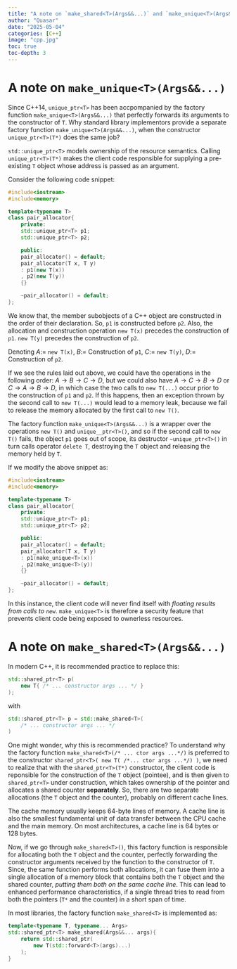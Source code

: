 ```yaml
---
title: "A note on `make_shared<T>(Args&&...)` and `make_unique<T>(Args&&...)`"
author: "Quasar"
date: "2025-05-04"
categories: [C++]      
image: "cpp.jpg"
toc: true
toc-depth: 3
---
```


# A note on `make_unique<T>(Args&&...)`

Since C++14, `unique_ptr<T>` has been accpompanied by the factory function `make_unique<T>(Args&&...)` that perfectly forwards its arguments to the constructor of `T`. Why standard library implementors provide a separate factory function `make_unique<T>(Args&&...)`, when the constructor `unique_ptr<T>(T*)` does the same job? 

`std::unique_ptr<T>` models ownership of the resource semantics. Calling `unique_ptr<T>(T*)` makes the client code responsible for supplying a pre-existing `T` object whose address is passed as an argument. 

Consider the following code snippet:

```cpp
#include<iostream>
#include<memory>

template<typename T>
class pair_allocator{
    private:
    std::unique_ptr<T> p1;
    std::unique_ptr<T> p2;

    public:
    pair_allocator() = default;
    pair_allocator(T x, T y)
    : p1(new T(x))
    , p2(new T(y))
    {}

    ~pair_allocator() = default;
};
```

We know that, the member subobjects of a C++ object are constructed in the order of their declaration. So, `p1` is constructed before `p2`. Also, the allocation and construction operation `new T(x)` precedes the construction of `p1`. `new T(y)` precedes the construction of `p2`. 

Denoting $A:=$ `new T(x)`, $B:=$ Construction of `p1`, $C:=$ `new T(y)`, $D:=$ Construction of `p2`. 

If we see the rules laid out above, we could have the operations in the following order: $A \rightarrow B \rightarrow C \rightarrow D$, but we could also have $A \rightarrow C \rightarrow B \rightarrow D$ or $C \rightarrow A \rightarrow B \rightarrow D$, in which case the two calls to `new T(...)` occur prior to the construction of `p1` and `p2`. If this happens, then an exception thrown by the second call to `new T(...)` would lead to a memory leak, because we fail to release the memory allocated by the first call to `new T()`.

The factory function `make_unique<T>(Args&&...)` is a wrapper over the operations `new T()` and `unique__ptr<T>()`, and so if the second call to `new T()` fails, the object `p1` goes out of scope, its destructor `~unique_ptr<T>()` in turn calls operator `delete T`, destroying the `T` object and releasing the memory held by `T`.

If we modify the above snippet as:

```cpp
#include<iostream>
#include<memory>

template<typename T>
class pair_allocator{
    private:
    std::unique_ptr<T> p1;
    std::unique_ptr<T> p2;

    public:
    pair_allocator() = default;
    pair_allocator(T x, T y)
    : p1(make_unique<T>(x))
    , p2(make_unique<T>(y))
    {}

    ~pair_allocator() = default;
};
```

In this instance, the client code will never find itself with *floating results from calls to `new`*. `make_unique<T>` is therefore a security feature that prevents client code being exposed to ownerless resources.

# A note on `make_shared<T>(Args&&...)`

In modern C++, it is recommended practice to replace this:

```cpp
std::shared_ptr<T> p(
    new T{ /* ... constructor args ... */ }
);
```

with

```cpp
std::shared_ptr<T> p = std::make_shared<T>( 
    /* ... constructor args ... */
)
```

One might wonder, why this is recommended practice? To understand why the factory function `make_shared<T>(/* ... ctor args ...*/)` is preferred to the constructor `shared_ptr<T>( new T( /*... ctor args ...*/) )`, we need to realize that with the `shared_ptr<T>(T*)` constructor, the client code is reponsible for the construction of the `T` object (pointee), and is then given to `shared_ptr<T>` under construction, which takes ownership of the pointer and allocates a shared counter **separately**. So, there are two separate allocations (the `T` object and the counter), probably on different cache lines.

::: {.callout-note}
The cache memory usually keeps 64-byte lines of memory. A cache line is also the smallest fundamental unit of data transfer between the CPU cache and the main memory. On most architectures, a cache line is 64 bytes or 128 bytes. 
:::

Now, if we go through `make_shared<T>()`, this factory function is responsible for allocating both the `T` object and the counter, perfectly forwarding the constructor arguments received by the function to the constructor of `T`. Since, the same function performs both allocations, it can fuse them into a single allocation of a memory block that contains both the `T` object and the shared counter, *putting them both on the same cache line*. This can lead to enhanced performance characteristics, if a single thread tries to read from both the pointers (`T*` and the counter) in a short span of time.

In most libraries, the factory function `make_shared<T>` is implemented as:

```cpp
template<typename T, typename... Args>
std::shared_ptr<T> make_shared(Args&&... args){
    return std::shared_ptr(
        new T(std::forward<T>(args)...)
    );
}
```